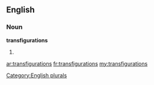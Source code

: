 ==English==

===Noun===
'''transfigurations'''

# {{plural of|[[transfiguration]]}}

[[Category:English plurals]]

[[ar:transfigurations]]
[[fr:transfigurations]]
[[my:transfigurations]]